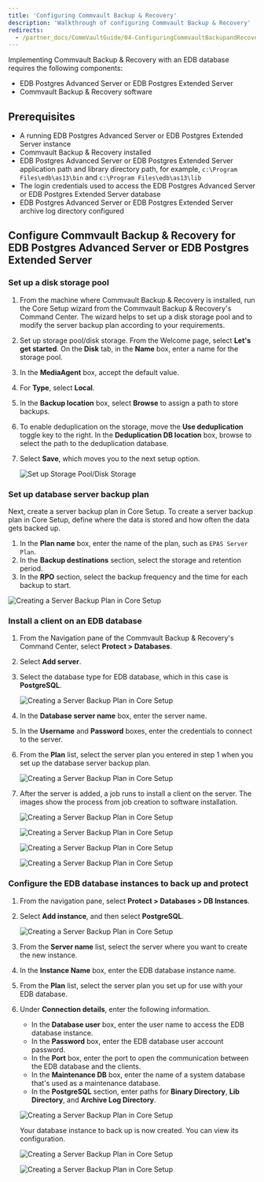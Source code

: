 ```yaml
---
title: 'Configuring Commvault Backup & Recovery'
description: 'Walkthrough of configuring Commvault Backup & Recovery'
redirects:
  - /partner_docs/CommVaultGuide/04-ConfiguringCommvaultBackupandRecovery/
---
```


Implementing Commvault Backup & Recovery with an EDB database requires the following components:

- EDB Postgres Advanced Server or EDB Postgres Extended Server
- Commvault Backup & Recovery software

## Prerequisites

- A running EDB Postgres Advanced Server or EDB Postgres Extended Server instance
- Commvault Backup & Recovery installed
- EDB Postgres Advanced Server or EDB Postgres Extended Server application path and library directory path, for example, `c:\Program Files\edb\as13\bin` and `c:\Program Files\edb\as13\lib`
- The login credentials used to access the EDB Postgres Advanced Server or EDB Postgres Extended Server database
- EDB Postgres Advanced Server or EDB Postgres Extended Server archive log directory configured

## Configure Commvault Backup & Recovery for EDB Postgres Advanced Server or EDB Postgres Extended Server

### Set up a disk storage pool 

1. From the machine where Commvault Backup & Recovery is installed, run the Core Setup wizard from the Commvault Backup & Recovery's Command Center. The wizard helps to set up a disk storage pool and to modify the server backup plan according to your requirements.
2. Set up storage pool/disk storage. From the Welcome page, select **Let's get started**. On the **Disk** tab, in the **Name** box, enter a name for the storage pool.
3. In the **MediaAgent** box, accept the default value.
4. For **Type**, select **Local**.
5. In the **Backup location** box, select **Browse** to assign a path to store backups.
6. To enable deduplication on the storage, move the **Use deduplication** toggle key to the right. In the **Deduplication DB location** box, browse to select the path to the deduplication database.
7. Select **Save**, which moves you to the next setup option.

   ![Set up Storage Pool/Disk Storage](Images/DiskStorageConf.png)

### Set up database server backup plan

Next, create a server backup plan in Core Setup. To create a server backup plan in Core Setup, define where the data is stored and how often the data gets backed up.

1. In the **Plan name** box, enter the name of the plan, such as `EPAS Server Plan`.
1. In the **Backup destinations** section, select the storage and retention period.
11. In the **RPO** section, select the backup frequency and the time for each backup to start.

   ![Creating a Server Backup Plan in Core Setup](Images/BackupPlanConf.png)

### Install a client on an EDB database

1. From the Navigation pane of the Commvault Backup & Recovery's Command Center, select **Protect > Databases**.
2. Select **Add server**.
3. Select the database type for EDB database, which in this case is **PostgreSQL**.

   ![Creating a Server Backup Plan in Core Setup](Images/ServerAdd1.png)

4. In the **Database server name** box, enter the server name.
5. In the **Username** and **Password** boxes, enter the credentials to connect to the server.
6. From the **Plan** list, select the server plan you entered in step 1 when you set up the database server backup plan.

   ![Creating a Server Backup Plan in Core Setup](Images/ServerAdd2.png)

7. After the server is added, a job runs to install a client on the server. The images show the process from job creation to software installation.

   ![Creating a Server Backup Plan in Core Setup](Images/ServerAdd3.png)
   
   ![Creating a Server Backup Plan in Core Setup](Images/ServerAdd4.png)
   
   ![Creating a Server Backup Plan in Core Setup](Images/ServerAdd5.png)
   
   ![Creating a Server Backup Plan in Core Setup](Images/ServerAdd6.png)

### Configure the EDB database instances to back up and protect

1. From the navigation pane, select **Protect > Databases > DB Instances**.
2. Select **Add instance**, and then select **PostgreSQL**.

   ![Creating a Server Backup Plan in Core Setup](Images/CreateInstance1.png)

3. From the **Server name** list, select the server where you want to create the new instance.
4. In the **Instance Name** box, enter the EDB database instance name.
5. From the **Plan** list, select the server plan you set up for use with your EDB database.
6. Under **Connection details**, enter the following information.
   - In the **Database user** box, enter the user name to access the EDB database instance.
   - In the **Password** box, enter the EDB database user account password.
   - In the **Port** box, enter the port to open the communication between the EDB database and the clients.
   - In the **Maintenance DB** box, enter the name of a system database that's used as a maintenance database.
   - In the **PostgreSQL** section, enter paths for **Binary Directory**, **Lib Directory**, and **Archive Log Directory**.

   ![Creating a Server Backup Plan in Core Setup](Images/CreateInstance2.png)
   
   Your database instance to back up is now created. You can view its configuration.

   ![Creating a Server Backup Plan in Core Setup](Images/CreateInstance3.png)

   ![Creating a Server Backup Plan in Core Setup](Images/CreateInstance4.png)
